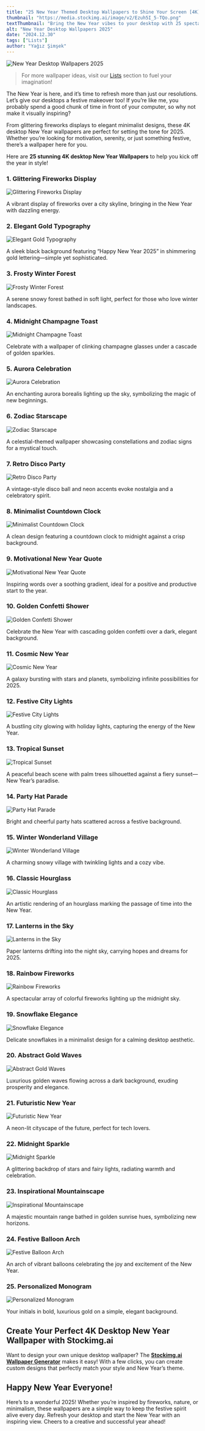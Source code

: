 ```yaml
---
title: "25 New Year Themed Desktop Wallpapers to Shine Your Screen [4K]"
thumbnail: "https://media.stockimg.ai/image/v2/Ezuh5I_5-TQo.png"
textThumbnail: "Bring the New Year vibes to your desktop with 25 spectacular New Year-themed wallpapers. Start 2025 with a screen that matches your festive spirit!"
alt: "New Year Desktop Wallpapers 2025"
date: "2024.12.30"
tags: ["Lists"]
author: "Yağız Şimşek"
---
```


![New Year Desktop Wallpapers 2025](https://media.stockimg.ai/image/v2/Ezuh5I_5-TQo.png)

> For more wallpaper ideas, visit our [Lists](https://stockimg.ai/blog/lists/) section to fuel your imagination!

The New Year is here, and it’s time to refresh more than just our resolutions. Let’s give our desktops a festive makeover too! If you’re like me, you probably spend a good chunk of time in front of your computer, so why not make it visually inspiring?

From glittering fireworks displays to elegant minimalist designs, these 4K desktop New Year wallpapers are perfect for setting the tone for 2025. Whether you’re looking for motivation, serenity, or just something festive, there’s a wallpaper here for you.

Here are **25 stunning 4K desktop New Year Wallpapers** to help you kick off the year in style!

### 1. Glittering Fireworks Display

![Glittering Fireworks Display](https://media.stockimg.ai/upscaled/_mjeDtlpz-EX.png)

A vibrant display of fireworks over a city skyline, bringing in the New Year with dazzling energy.

### 2. Elegant Gold Typography

![Elegant Gold Typography](https://media.stockimg.ai/upscaled/MOMe3OO5VwUD.png)

A sleek black background featuring “Happy New Year 2025” in shimmering gold lettering—simple yet sophisticated.

### 3. Frosty Winter Forest

![Frosty Winter Forest](https://media.stockimg.ai/upscaled/yM94ted6VxUj.png)

A serene snowy forest bathed in soft light, perfect for those who love winter landscapes.

### 4. Midnight Champagne Toast

![Midnight Champagne Toast](https://media.stockimg.ai/upscaled/Hqt9lAkLOVhB.png)

Celebrate with a wallpaper of clinking champagne glasses under a cascade of golden sparkles.

### 5. Aurora Celebration

![Aurora Celebration](https://media.stockimg.ai/upscaled/rtjqKxhkFtkf.png)

An enchanting aurora borealis lighting up the sky, symbolizing the magic of new beginnings.

### 6. Zodiac Starscape

![Zodiac Starscape](https://media.stockimg.ai/image/v2/i66iFQxNb_N_.png)

A celestial-themed wallpaper showcasing constellations and zodiac signs for a mystical touch.

### 7. Retro Disco Party

![Retro Disco Party](https://media.stockimg.ai/upscaled/Q1010432c_8F.png)

A vintage-style disco ball and neon accents evoke nostalgia and a celebratory spirit.

### 8. Minimalist Countdown Clock

![Minimalist Countdown Clock](https://media.stockimg.ai/designed/E1VTch4Jkhwa.png)

A clean design featuring a countdown clock to midnight against a crisp background.

### 9. Motivational New Year Quote

![Motivational New Year Quote](https://media.stockimg.ai/image/v2/w8RHFvp3IESB.png)

Inspiring words over a soothing gradient, ideal for a positive and productive start to the year.

### 10. Golden Confetti Shower

![Golden Confetti Shower](https://media.stockimg.ai/upscaled/dlJxWgEnNrW_.png)

Celebrate the New Year with cascading golden confetti over a dark, elegant background.

### 11. Cosmic New Year

![Cosmic New Year](https://media.stockimg.ai/upscaled/-aH1u27YGYg0.png)

A galaxy bursting with stars and planets, symbolizing infinite possibilities for 2025.

### 12. Festive City Lights

![Festive City Lights](https://media.stockimg.ai/upscaled/g9AE1G0R0dYV.png)

A bustling city glowing with holiday lights, capturing the energy of the New Year.

### 13. Tropical Sunset

![Tropical Sunset](https://media.stockimg.ai/upscaled/StPnzX-D6Nb3.png)

A peaceful beach scene with palm trees silhouetted against a fiery sunset—New Year’s paradise.

### 14. Party Hat Parade

![Party Hat Parade](https://media.stockimg.ai/upscaled/ZVbB3eHUMzP0.png)

Bright and cheerful party hats scattered across a festive background.

### 15. Winter Wonderland Village

![Winter Wonderland Village](https://media.stockimg.ai/upscaled/2EclrHz9WRsw.png)

A charming snowy village with twinkling lights and a cozy vibe.

### 16. Classic Hourglass

![Classic Hourglass](https://media.stockimg.ai/image/v2/jYPUHVGJagGl.png)

An artistic rendering of an hourglass marking the passage of time into the New Year.

### 17. Lanterns in the Sky

![Lanterns in the Sky](https://media.stockimg.ai/upscaled/abQo54UozDSN.png)

Paper lanterns drifting into the night sky, carrying hopes and dreams for 2025.

### 18. Rainbow Fireworks

![Rainbow Fireworks](https://media.stockimg.ai/upscaled/gansjroNMEA1.png)

A spectacular array of colorful fireworks lighting up the midnight sky.

### 19. Snowflake Elegance

![Snowflake Elegance](https://media.stockimg.ai/upscaled/fw1P9hgz1JDS.png)

Delicate snowflakes in a minimalist design for a calming desktop aesthetic.

### 20. Abstract Gold Waves

![Abstract Gold Waves](https://media.stockimg.ai/upscaled/VbTWjAufX3e3.png)

Luxurious golden waves flowing across a dark background, exuding prosperity and elegance.

### 21. Futuristic New Year

![Futuristic New Year](https://media.stockimg.ai/upscaled/GBmfV-m1PxC5.png)

A neon-lit cityscape of the future, perfect for tech lovers.

### 22. Midnight Sparkle

![Midnight Sparkle](https://media.stockimg.ai/upscaled/qnj8b46uOfic.png)

A glittering backdrop of stars and fairy lights, radiating warmth and celebration.

### 23. Inspirational Mountainscape

![Inspirational Mountainscape](https://media.stockimg.ai/upscaled/GAwppqqv5G06.png)

A majestic mountain range bathed in golden sunrise hues, symbolizing new horizons.

### 24. Festive Balloon Arch

![Festive Balloon Arch](https://media.stockimg.ai/upscaled/NDrJD1GTSWyq.png)

An arch of vibrant balloons celebrating the joy and excitement of the New Year.

### 25. Personalized Monogram

![Personalized Monogram](https://media.stockimg.ai/image/v2/LZsGhJqDX5cD.png)

Your initials in bold, luxurious gold on a simple, elegant background.

## Create Your Perfect 4K Desktop New Year Wallpaper with Stockimg.ai

Want to design your own unique desktop wallpaper? The **[Stockimg.ai Wallpaper Generator](https://stockimg.ai/category/ai-wallpaper-generator)** makes it easy! With a few clicks, you can create custom designs that perfectly match your style and New Year’s theme.

## Happy New Year Everyone!

Here’s to a wonderful 2025! Whether you’re inspired by fireworks, nature, or minimalism, these wallpapers are a simple way to keep the festive spirit alive every day. Refresh your desktop and start the New Year with an inspiring view. Cheers to a creative and successful year ahead!